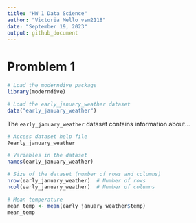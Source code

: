 ```yaml
---
title: "HW 1 Data Science"
author: "Victoria Mello vsm2118"
date: "September 19, 2023"
output: github_document
---
```

# Promblem 1

```r
# Load the moderndive package
library(moderndive)

# Load the early_january_weather dataset
data("early_january_weather")
```

The `early_january_weather` dataset contains information about...

```r
# Access dataset help file
?early_january_weather
```

```r
# Variables in the dataset
names(early_january_weather)

# Size of the dataset (number of rows and columns)
nrow(early_january_weather)  # Number of rows
ncol(early_january_weather)  # Number of columns

# Mean temperature
mean_temp <- mean(early_january_weather$temp)
mean_temp
```